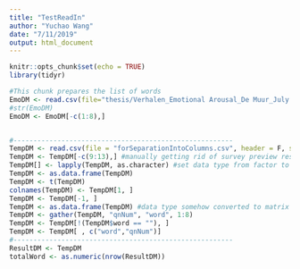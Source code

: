 ```yaml
---
title: "TestReadIn"
author: "Yuchao Wang"
date: "7/11/2019"
output: html_document
---
```


```r
knitr::opts_chunk$set(echo = TRUE)
library(tidyr)
```

```r
#This chunk prepares the list of words 
EmoDM <- read.csv(file="thesis/Verhalen_Emotional Arousal_De Muur_July 11, 2019_13.08.csv", header=TRUE, sep=",")
#str(EmoDM)
EmoDM <- EmoDM[-c(1:8),]


#-------------------------------------------------------
TempDM <- read.csv(file = "forSeparationIntoColumns.csv", header = F, sep = ",")
TempDM <- TempDM[-c(9:13),] #manually getting rid of survey preview results - sorry
TempDM[] <- lapply(TempDM, as.character) #set data type from factor to character
TempDM <- as.data.frame(TempDM) 
TempDM <- t(TempDM) 
colnames(TempDM) <- TempDM[1, ] 
TempDM <- TempDM[-1, ]
TempDM <- as.data.frame(TempDM) #data type somehow converted to matrix after transpose - force back into data frame for "gather"
TempDM <- gather(TempDM, "qnNum", "word", 1:8)
TempDM <- TempDM[!(TempDM$word == ""), ] 
TempDM <- TempDM[ , c("word","qnNum")]
#-------------------------------------------------------
ResultDM <- TempDM
totalWord <- as.numeric(nrow(ResultDM)) 




```
